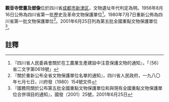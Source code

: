 {{msg:四川省文物保護單位
|名稱 = 觀音寺壁畫及塑像
|編號 = 43
|圖片 = 
|級別 = S01
|分類 = 
|時代 = [[明代|明代]]
|地点 = [[四川省|四川省]][[溫江專區|溫江專區]][[新津縣|新津縣]][[永商鄉|永商鄉]]
|坐標 =
|登錄 = 1956年8月16日
}}
{{msg:四川省文物保護單位
|名稱 = 觀音寺壁畫及塑像
|編號 = 91
|圖片 = 
|級別 = S1
|分類 = 
|時代 = [[明代|明代]]
|地点 = [[四川省|四川省]][[新津縣|新津縣]]
|坐標 =
|登錄 = 1980年7月7日
}}
{{msg:四川省文物保護單位
|名稱 = 新津觀音寺
|編號 = 392
|圖片 = 新津观音寺照片.JPG
|級別 = 105
|分類 = 
|時代 = 明
|地点 = [[四川省|四川省]][[新津縣|新津縣]]
|坐標 =
|登錄 = 2001年6月25日
}}
'''觀音寺壁畫及塑像'''位於四川省[[成都市|成都市]][[新津区|新津区]]，文物遺址年代判定為明。1956年8月16日公佈為四川省第一批歷史及革命文物保護單位<ref>『四川省人民委員會關於在工農業生產建設中注意保護文物的通知』，「（56）省二文字第0618號」</ref>。1980年7月7日重新公佈為四川省第一批文物保護單位<ref>『關於重新公布全省文物保護單位名單的通知』，四川省人民政府，一九八〇年七月七日，川府發（1980）154號文件</ref>。2001年6月25日列為第五批全國重點文物保護單位<ref>『國務院關於公布第五批全國重點文物保護單位和與現有全國重點文物保護單位合併項目的通知』，國發〔2001〕25號，2001年6月25日</ref>。
==註釋==
{{reflist}}
{{文物保護單位小作品}}
{{四川全国重点文物保护单位}}